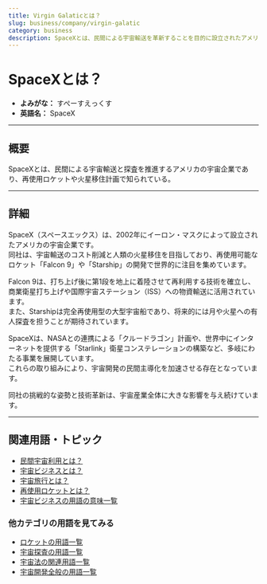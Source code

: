 ```yaml
---
title: Virgin Galaticとは？
slug: business/company/virgin-galatic
category: business
description: SpaceXとは、民間による宇宙輸送を革新することを目的に設立されたアメリカの宇宙企業である。
---
```



<Head>
  <script type="application/ld+json">
    {`{
      "@context": "https://schema.org",
      "@type": "DefinedTerm",
      "name": "SpaceXとは？",
      "inDefinedTermSet": "https://www.space-portal.org",
      "termCode": "business/company/virgin-galatic",
      "description": "SpaceXとは、民間による宇宙輸送を革新することを目的に設立されたアメリカの宇宙企業である。",
      "url": "https://www.space-portal.org/docs/business/company/virgin-garatic"
    }`}
  </script>
</Head>

# SpaceXとは？

- **よみがな：** すぺーすえっくす  
- **英語名：** SpaceX  

---

## 概要

SpaceXとは、民間による宇宙輸送と探査を推進するアメリカの宇宙企業であり、再使用ロケットや火星移住計画で知られている。

---

## 詳細

SpaceX（スペースエックス）は、2002年にイーロン・マスクによって設立されたアメリカの宇宙企業です。  
同社は、宇宙輸送のコスト削減と人類の火星移住を目指しており、再使用可能なロケット「Falcon 9」や「Starship」の開発で世界的に注目を集めています。  

Falcon 9は、打ち上げ後に第1段を地上に着陸させて再利用する技術を確立し、商業衛星打ち上げや国際宇宙ステーション（ISS）への物資輸送に活用されています。  
また、Starshipは完全再使用型の大型宇宙船であり、将来的には月や火星への有人探査を担うことが期待されています。  

SpaceXは、NASAとの連携による「クルードラゴン」計画や、世界中にインターネットを提供する「Starlink」衛星コンステレーションの構築など、多岐にわたる事業を展開しています。  
これらの取り組みにより、宇宙開発の民間主導化を加速させる存在となっています。  

同社の挑戦的な姿勢と技術革新は、宇宙産業全体に大きな影響を与え続けています。

---

## 関連用語・トピック

- [民間宇宙利用とは？](business/private-space-utilization)
- [宇宙ビジネスとは？](business/space-business)
- [宇宙旅行とは？](business/category/space-tourism)
- [再使用ロケットとは？](rocket/type/reusable-rocket)
- [宇宙ビジネスの用語の意味一覧](category/business)

### 他カテゴリの用語を見てみる

- [ロケットの用語一覧](category/rocket)
- [宇宙探査の用語一覧](category/explorer)
- [宇宙法の関連用語一覧](category/policy)
- [宇宙開発全般の用語一覧](category/glossary)

